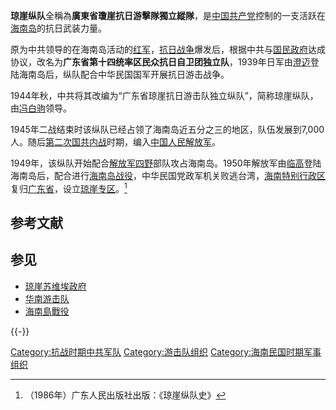 '''琼崖纵队'''全稱為'''廣東省瓊崖抗日游擊隊獨立縱隊'''，是[[中国共产党|中国共产党]]控制的一支活跃在[[海南岛|海南岛]]的抗日武装力量。

原为中共领导的在海南岛活动的[[中国工农红军|红军]]，[[抗日战争|抗日战争]]爆发后，根据中共与[[国民政府|国民政府]]达成协议，改名为'''广东省第十四统率区民众抗日自卫团独立队'''，1939年日军由[[澄迈|澄迈]]登陆海南岛后，纵队配合中华民国国军开展抗日游击战争。

1944年秋，中共将其改编为“广东省琼崖抗日游击队独立纵队”，简称琼崖纵队，由[[冯白驹|冯白驹]]领导。

1945年二战结束时该纵队已经占领了海南岛近五分之三的地区，队伍发展到7,000人。随后[[第二次国共内战|第二次国共内战]]时期，编入[[中国人民解放军|中国人民解放军]]。

1949年，该纵队开始配合[[中国人民解放军第四野战军|解放军四野]]部队攻占海南岛。1950年解放军由[[临高|临高]]登陆海南岛后，配合进行[[海南岛战役|海南岛战役]]，中华民国党政军机关败逃台湾，[[海南特别行政区|海南特别行政区]]复归[[广东省|广东省]]，设立[[琼崖专区|琼崖专区]]。<ref>（1986年）广东人民出版社出版：《琼崖纵队史》</ref>

== 参考文献 ==
<div class="references-small">
<references />
</div>

== 参见 ==
{{Portal|中华民国|中国共产党|海南|第二次世界大战}}
* [[琼崖苏维埃政府|琼崖苏维埃政府]]
* [[华南游击队|华南游击队]]
* [[海南島戰役|海南島戰役]]

{{-}}
{{中国共产党的有关信息|附属}}
{{中国抗日战争中共战役战斗}}
{{Hainan topics}}

[[Category:抗战时期中共军队|Category:抗战时期中共军队]]
[[Category:游击队组织|Category:游击队组织]]
[[Category:海南民国时期军事组织|Category:海南民国时期军事组织]]
